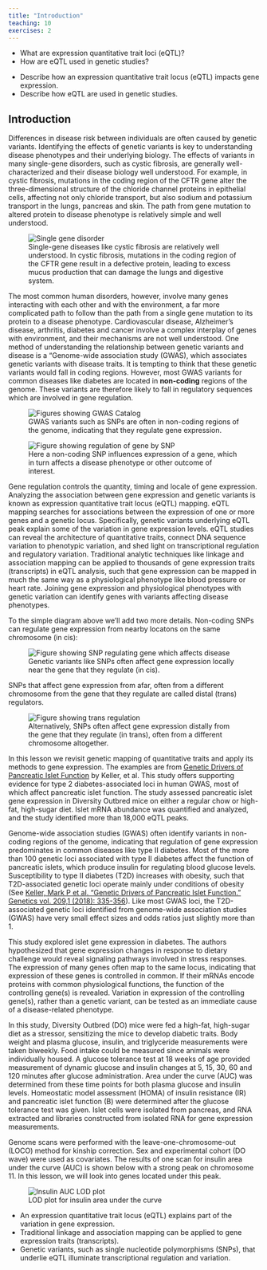 ```yaml
---
title: "Introduction"
teaching: 10
exercises: 2
---
```


:::::::::::::::::::::::::::::::::::::: questions 

- What are expression quantitative trait loci (eQTL)?
- How are eQTL used in genetic studies?

::::::::::::::::::::::::::::::::::::::::::::::::

::::::::::::::::::::::::::::::::::::: objectives

- Describe how an expression quantitative trait locus (eQTL) impacts gene expression.
- Describe how eQTL are used in genetic studies.

::::::::::::::::::::::::::::::::::::::::::::::::

## Introduction

Differences in disease risk between individuals are often caused by genetic
variants. Identifying the effects of genetic variants is key to understanding disease phenotypes and their underlying biology. The effects of variants in many single-gene disorders, such as cystic fibrosis, are generally well-characterized
and their disease biology well understood. For example, in cystic fibrosis,
mutations in the coding region of the CFTR gene alter the three-dimensional structure of the chloride channel proteins in epithelial cells, affecting not
only chloride transport, but also sodium and potassium transport in the lungs, 
pancreas and skin. The path from gene mutation to altered protein to disease 
phenotype is relatively simple and well understood. 

![Single-gene diseases like cystic fibrosis are relatively well understood. In cystic fibrosis, mutations in the coding region of the CFTR gene result in a defective protein, leading to excess mucus production that can damage the lungs and digestive system.](fig/single-gene-disease.png){alt="Single gene disorder"}

The most common human disorders, however, involve many genes interacting with
each other and with the environment, a far more complicated path to follow than
the path from a single gene mutation to its protein to a disease phenotype. Cardiovascular disease, Alzheimer's disease, arthritis, diabetes and cancer
involve a complex interplay of genes with environment, and their mechanisms are 
not well understood. One method of understanding the relationship between genetic
variants and disease is a "Genome-wide association study (GWAS), which associates
genetic variants with disease traits. It is tempting to think that these genetic
variants would fall in coding regions. However, most GWAS variants for common 
diseases like diabetes are located in **non-coding** regions of the genome. 
These variants are therefore likely to fall in regulatory sequences which are 
involved in gene regulation. 

![GWAS variants such as SNPs are often in non-coding regions of the genome, indicating that they regulate gene expression.](fig/gwas-catalog.png){alt="Figures showing GWAS Catalog"}

![Here a non-coding SNP influences expression of a gene, which in turn affects a disease phenotype or other outcome of interest.](fig/cis-regulation-single-gene.png){alt="Figure showing regulation of gene by SNP"}

Gene regulation controls the quantity, timing and locale of gene expression. 
Analyzing the association between gene expression and genetic variants is known as 
expression quantitative trait locus (eQTL) mapping. eQTL mapping searches for
associations between the expression of one or more genes and a genetic locus.
Specifically, genetic variants underlying eQTL peak explain some of the 
variation in gene expression levels. eQTL studies can reveal the architecture 
of quantitative traits, connect DNA sequence variation to phenotypic variation,
and shed light on transcriptional regulation and regulatory variation.
Traditional analytic techniques like linkage and association mapping can be 
applied to thousands of gene expression traits (transcripts) in eQTL analysis,
such that gene expression can be mapped in much the same way as a physiological
phenotype like blood pressure or heart rate. Joining gene expression and 
physiological phenotypes with genetic variation can identify genes with variants
affecting disease phenotypes.

To the simple diagram above we'll add two more details. Non-coding SNPs can 
regulate gene expression from nearby locatons on the same chromosome (in cis):

![Genetic variants like SNPs often affect gene expression locally near the gene that they regulate (in cis).](fig/cis-regulation-gene1.png){alt="Figure showing SNP regulating gene which affects disease"}

SNPs that affect gene expression from afar, often from a different chromosome 
from the gene that they regulate are called distal (trans) regulators.

![Alternatively, SNPs often affect gene expression distally from the gene that they regulate (in trans), often from a different chromosome altogether.](fig/trans-regulation-gene2.png){alt="Figure showing trans regulation"}

In this lesson we revisit genetic mapping of quantitative traits and apply its
methods to gene expression. The examples are from 
[Genetic Drivers of Pancreatic Islet Function](https://doi.org/10.1534/genetics.118.300864)
by Keller, et al. This study offers supporting evidence for type 2 
diabetes-associated loci in human GWAS, most of which affect pancreatic islet 
function. The study assessed pancreatic islet gene expression in Diversity 
Outbred mice on either a regular chow or high-fat, high-sugar diet. Islet mRNA 
abundance was quantified and analyzed, and the study identified more than 18,000 
eQTL peaks.

Genome-wide association studies (GWAS) often identify variants in non-coding 
regions of the genome, indicating that regulation of gene expression 
predominates in common diseases like type II diabetes. Most of the more than 100 
genetic loci associated with type II diabetes affect the function of pancreatic 
islets, which produce insulin for regulating blood glucose levels. 
Susceptibility to type II diabetes (T2D) increases with obesity, such that 
T2D-associated genetic loci operate mainly under conditions of obesity (See 
[Keller, Mark P et al. “Genetic Drivers of Pancreatic Islet Function.” Genetics vol. 209,1 (2018): 335-356](https://www.ncbi.nlm.nih.gov/pmc/articles/PMC5937189/)). Like 
most GWAS loci, the T2D-associated genetic loci identified from genome-wide 
association studies (GWAS) have very small effect sizes and odds ratios just 
slightly more than 1.

This study explored islet gene expression in diabetes. The authors hypothesized 
that gene expression changes in response to dietary challenge would reveal 
signaling pathways involved in stress responses. The expression of many genes
often map to the same locus, indicating that expression of these genes is
controlled in common. If their mRNAs encode proteins with common physiological 
functions, the function of the controlling gene(s) is revealed. Variation in 
expression of the controlling gene(s), rather than a genetic variant, can be 
tested as an immediate cause of a disease-related phenotype.

In this study, Diversity Outbred (DO) mice were fed a high-fat, high-sugar diet 
as a stressor, sensitizing the mice to develop diabetic traits. Body weight and 
plasma glucose, insulin, and triglyceride measurements were taken biweekly. 
Food intake could be measured since animals were individually housed. A glucose 
tolerance test at 18 weeks of age provided measurement of dynamic glucose and 
insulin changes at 5, 15, 30, 60 and 120 minutes after glucose administration. 
Area under the curve (AUC) was determined from these time points for both plasma 
glucose and insulin levels. Homeostatic model assessment (HOMA) of insulin 
resistance (IR) and pancreatic islet function (B) were determined after the 
glucose tolerance test was given. Islet cells were isolated from pancreas, and 
RNA extracted and libraries constructed from isolated RNA for gene expression 
measurements.

Genome scans were performed with the leave-one-chromosome-out (LOCO) method for
kinship correction. Sex and experimental cohort (DO wave) were used as 
covariates. The results of one scan for insulin area under the curve (AUC) is 
shown below with a strong peak on chromosome 11. In this lesson, we will look
into genes located under this peak.

![LOD plot for insulin area under the curve](fig/insulin-auc-lod-plot.png){alt="Insulin AUC LOD plot"}





::::::::::::::::::::::::::::::::::::: keypoints 

- An expression quantitative trait locus (eQTL) explains part of the variation 
in gene expression.
- Traditional linkage and association mapping can be applied to gene expression 
traits (transcripts).
- Genetic variants, such as single nucleotide polymorphisms (SNPs), that 
underlie eQTL illuminate transcriptional regulation and variation.

::::::::::::::::::::::::::::::::::::::::::::::::

[r-markdown]: https://rmarkdown.rstudio.com/
